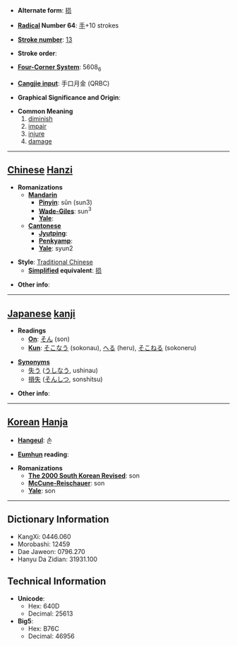 * '''Alternate form''': [[损]]

* '''[[Wiktionary:Chinese radical index| Radical]] Number 64''': [[Wiktionary:Chinese radical index 手|手]]+10 strokes

* '''[[Wiktionary:Chinese total strokes index|Stroke number]]''': [[Wiktionary:Chinese total strokes index 13|13]]

* '''Stroke order''': 

* '''[[Wiktionary:Chinese four corner index|Four-Corner System]]''': 5608<sub>6</sub>

* '''[[Wiktionary:Chinese Cangjie index|Cangjie input]]''': 手口月金 (QRBC)

* '''Graphical Significance and Origin''': 

* '''Common Meaning'''
*# [[diminish]]
*# [[impair]]
*# [[injure]]
*# [[damage]]

----

== [[Chinese]] [[Hanzi]] ==

* '''Romanizations'''
** '''[[Mandarin]]'''
*** '''[[Pinyin]]''': sǔn (sun3)
*** '''[[Wade-Giles]]''': sun<sup>3</sup>
*** '''[[Yale]]''': 
** '''[[Cantonese]]'''
*** '''[[Jyutping]]''':
*** '''[[Penkyamp]]''': 
*** '''[[Yale]]''': syun2

* '''Style''': [[Traditional Chinese]] 
** '''[[Simplified Chinese|Simplified]] equivalent''': [[损]]

* '''Other info''': 

----

== [[Japanese]] [[kanji]] ==

* '''Readings'''
** '''[[On]]''': [[そん]] (son)
** '''[[Kun]]''': [[そこなう]] (sokonau), [[へる]] (heru), [[そこねる]] (sokoneru)


*'''[[Synonym]]s'''
** [[失う]] ([[うしなう]], ushinau)
** [[損失]] ([[そんしつ]], sonshitsu)

* '''Other info''':  

----

== [[Korean]] [[Hanja]] ==

* '''[[Hangeul]]''': 손

* '''[[Eumhun]] reading''': 

* '''Romanizations'''
** '''[[The 2000 South Korean Revised Romanization|The 2000 South Korean Revised]]''': son
** '''[[McCune-Reischauer]]''': son
** '''[[Yale]]''': son

----

== Dictionary Information ==

* KangXi: 0446.060
* Morobashi: 12459
* Dae Jaweon: 0796.270
* Hanyu Da Zidian: 31931.100

== Technical Information ==

* '''Unicode''':
** Hex: 640D
** Decimal: 25613
* '''Big5''':
** Hex: B76C
** Decimal: 46956